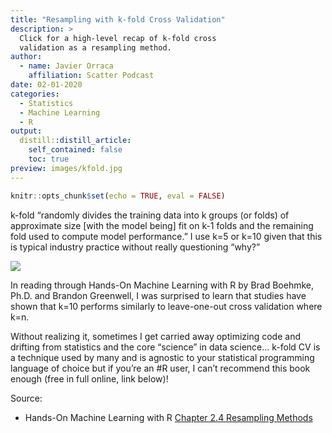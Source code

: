 ```yaml
---
title: "Resampling with k-fold Cross Validation"
description: > 
  Click for a high-level recap of k-fold cross 
  validation as a resampling method. 
author:
  - name: Javier Orraca
    affiliation: Scatter Podcast
date: 02-01-2020
categories:
  - Statistics
  - Machine Learning
  - R
output:
  distill::distill_article:
    self_contained: false
    toc: true
preview: images/kfold.jpg
---
```


```r
knitr::opts_chunk$set(echo = TRUE, eval = FALSE)
```

k-fold "randomly divides the training data into k groups (or folds) of approximate size [with the model being] fit on k-1 folds and the remaining fold used to compute model performance." I use k=5 or k=10 given that this is typical industry practice without really questioning "why?"

![](./images/kfold.jpg)

In reading through Hands-On Machine Learning with R by Brad Boehmke, Ph.D. and Brandon Greenwell, I was surprised to learn that studies have shown that k=10 performs similarly to leave-one-out cross validation where k=n.

Without realizing it, sometimes I get carried away optimizing code and drifting from statistics and the core "science" in data science... k-fold CV is a technique used by many and is agnostic to your statistical programming language of choice but if you're an #R user, I can't recommend this book enough (free in full online, link below)!

Source:

* Hands-On Machine Learning with R [Chapter 2.4 Resampling Methods](https://bradleyboehmke.github.io/HOML/process.html#resampling)